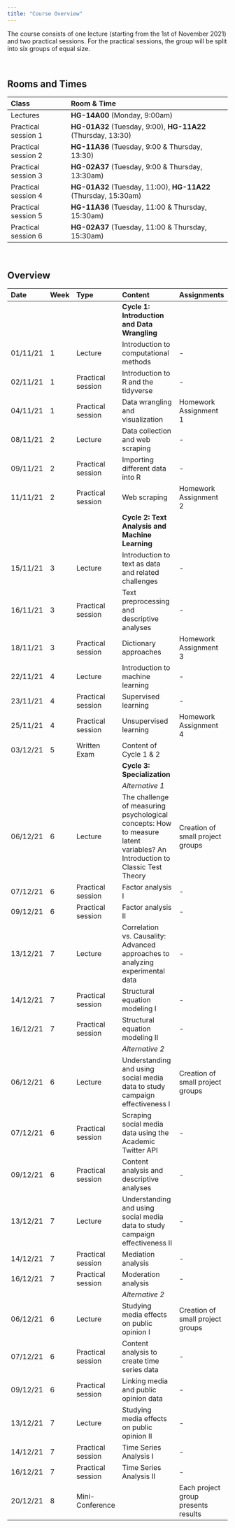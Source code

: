 ```yaml
---
title: "Course Overview"
---
```


The course consists of one lecture (starting from the 1st of November 2021) and two practical sessions. For the practical sessions, the group will be split into six groups of equal size. 

<br>

## Rooms and Times

| Class | Room & Time |
| :-- | :------- |
| Lectures            | **HG-14A00** (Monday, 9:00am) |
| Practical session 1 | **HG-01A32** (Tuesday, 9:00), **HG-11A22** (Thursday, 13:30) |
| Practical session 2 | **HG-11A36** (Tuesday, 9:00 & Thursday, 13:30) |
| Practical session 3 | **HG-02A37** (Tuesday, 9:00 & Thursday, 13:30am) |
| Practical session 4 | **HG-01A32** (Tuesday, 11:00), **HG-11A22** (Thursday, 15:30am) |
| Practical session 5 | **HG-11A36** (Tuesday, 11:00 & Thursday, 15:30am) |
| Practical session 6 | **HG-02A37** (Tuesday, 11:00 & Thursday, 15:30am)| 

<br>

## Overview

| Date | Week | Type | Content | Assignments |
|:---|:--|:----| :---------- |:----- | 
|  |  | | **Cycle 1: Introduction and Data Wrangling** |  |
| 01/11/21 | 1 | Lecture | Introduction to computational methods | - | 
| 02/11/21 | 1 | Practical session | Introduction to R and the tidyverse | - | 
| 04/11/21 | 1 | Practical session | Data wrangling and visualization |  Homework Assignment 1 |
| 08/11/21 | 2 | Lecture | Data collection and web scraping | - | 
| 09/11/21 | 2 | Practical session | Importing different data into R | - |
| 11/11/21 | 2 | Practical session | Web scraping |  Homework Assignment 2 |
|  |  | | **Cycle 2: Text Analysis and Machine Learning** |  |
| 15/11/21 | 3 | Lecture | Introduction to text as data and related challenges |-|
| 16/11/21 | 3 | Practical session | Text preprocessing and descriptive analyses | - |
| 18/11/21 | 3 | Practical session | Dictionary approaches |  Homework Assignment 3 |
| 22/11/21 | 4 | Lecture | Introduction to machine learning | - | 
| 23/11/21 | 4 | Practical session | Supervised learning |  - |
| 25/11/21 | 4 | Practical session | Unsupervised learning |  Homework Assignment 4 |
| 03/12/21 | 5 | Written Exam | Content of Cycle 1 & 2 | |
|  |  | | **Cycle 3: Specialization** |  |
|  |  | | *Alternative 1* |  |
| 06/12/21 | 6 | Lecture | The challenge of measuring psychological concepts: How to measure latent variables? An Introduction to Classic Test Theory | Creation of small project groups |
| 07/12/21 | 6 | Practical session | Factor analysis I | - |
| 09/12/21 | 6 | Practical session | Factor analysis II |  - |
| 13/12/21 | 7 | Lecture | Correlation vs. Causality: Advanced approaches to analyzing experimental data | - |
| 14/12/21 | 7 | Practical session | Structural equation modeling I |  - |
| 16/12/21 | 7 |  Practical session | Structural equation modeling II |  - |
|  |  | | *Alternative 2* |  |
| 06/12/21 | 6 | Lecture | Understanding and using social media data to study campaign effectiveness I |  Creation of small project groups |
| 07/12/21 | 6 | Practical session | Scraping social media data using the Academic Twitter API |  - |
| 09/12/21 | 6 | Practical session | Content analysis and descriptive analyses |  - |
| 13/12/21 | 7 | Lecture | Understanding and using social media data to study campaign effectiveness II |  - |
| 14/12/21 | 7 | Practical session | Mediation analysis |  - |
|16/12/21 | 7 | Practical session | Moderation analysis | - |
|  |  | | *Alternative 2* |  |
| 06/12/21 | 6 | Lecture | Studying media effects on public opinion I |  Creation of small project groups |
| 07/12/21 | 6 | Practical session | Content analysis to create time series data | - |
| 09/12/21 | 6 | Practical session | Linking media and public opinion data |  - |
| 13/12/21 | 7 | Lecture | Studying media effects on public opinion II | - |
| 14/12/21 | 7 | Practical session | Time Series Analysis I |  - |
| 16/12/21 | 7 | Practical session | Time Series Analysis II |  - |
| 20/12/21 | 8 | Mini-Conference |  | Each project group presents results |








